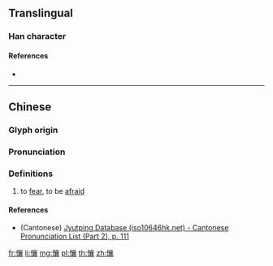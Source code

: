 ==Translingual==

===Han character===
{{Han char|rn=61|rad=心|as=17|sn=20|four=90032|canj=PYRV|ids=⿰忄襄}}

====References====
* {{Han ref|kx=0408.320|dkj=11476|dj=0750.070|hdz=42370.200|uh=61F9|ud=25081|bh=F44A|bd=62538}}

----

==Chinese==
{{zh-forms}}

===Glyph origin===
{{Han etym}}

===Pronunciation===
{{zh-pron
|m=ràng
|c=joeng6
|h=pfs=
|md=
|mn=
|w=
|mc=y
|oc=y
|cat=v
}}

===Definitions===
{{zh-hanzi}}

# to [[fear]], to be [[afraid]]

====References====
* (Cantonese) [http://www.iso10646hk.net/jp/document/download.jsp Jyutping Database (iso10646hk.net) - Cantonese Pronunciation List (Part 2), p. 111]

[[fr:懹]]
[[li:懹]]
[[mg:懹]]
[[pl:懹]]
[[th:懹]]
[[zh:懹]]